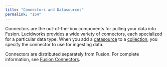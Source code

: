 ```yaml
---
title: "Connectors and Datasources"
permalink: "164"
---
```


Connectors are the out-of-the-box components for pulling your data into Fusion. Lucidworks provides a wide variety of connectors, each specialized for a particular data type. When you add a [datasource](/fusion-connectors/31/datasources) to a [collection](/fusion/5.9/8831/collections), you specify the connector to use for ingesting data.

Connectors are distributed separately from Fusion. For complete information, see [Fusion Connectors](/fusion-connectors/2/fusion-connectors).